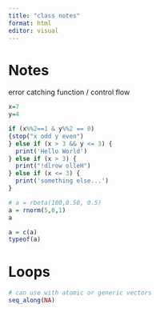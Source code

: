 ```yaml
---
title: "class notes"
format: html
editor: visual
---
```


# Notes

error catching function / control flow

```r
x=7
y=4

if (x%%2==1 & y%%2 == 0)
{stop("x odd y even")
} else if (x > 3 && y <= 3) {
  print('Hello World')
} else if (x > 3) {
  print("!dlrow olleH")
} else if (x <= 3) {
  print('something else...')
} 


```

```r
# a = rbeta(100,0.50, 0.5)
a = rnorm(5,0,1)
a
```

```r
a = c(a)
typeof(a)
```

# Loops

```r
# can use with atomic or generic vectors 
seq_along(NA)
```
